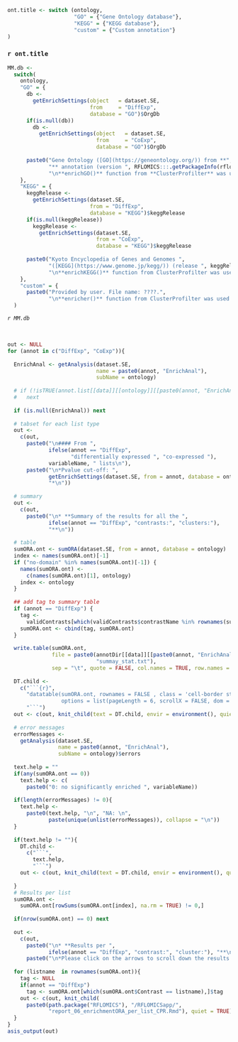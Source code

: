 
```r

ont.title <- switch (ontology,
                     "GO" = {"Gene Ontology database"},
                     "KEGG" = {"KEGG database"},
                     "custom" = {"Custom annotation"}
)
```

### `r ont.title` {.tabset .tabset-fade .tabset-pills}

```r

MM.db <- 
  switch(
    ontology,
    "GO" = {
      db <- 
        getEnrichSettings(object   = dataset.SE, 
                          from     = "DiffExp", 
                          database = "GO")$OrgDb
      if(is.null(db))
        db <- 
          getEnrichSettings(object   = dataset.SE, 
                            from     = "CoExp", 
                            database = "GO")$OrgDb
      
      paste0("Gene Ontology ([GO](https://geneontology.org/)) from **", db, 
             "** annotation (version ", RFLOMICS:::.getPackageInfo(rflomics.MAE, db),").",
             "\n**enrichGO()** function from **ClusterProfilter** was used.")
    },
    "KEGG" = {
      keggRelease <- 
        getEnrichSettings(dataset.SE,
                          from = "DiffExp", 
                          database = "KEGG")$keggRelease
      if(is.null(keggRelease))
        keggRelease <- 
          getEnrichSettings(dataset.SE,
                            from = "CoExp", 
                            database = "KEGG")$keggRelease
      
      paste0("Kyoto Encyclopedia of Genes and Genomes ",
             "([KEGG](https://www.genome.jp/kegg/)) (release ", keggRelease,").",
             "\n**enrichKEGG()** function from ClusterProfilter was used.")
    },
    "custom" = {
      paste0("Provided by user. File name: ????.",
             "\n**enricher()** function from ClusterProfilter was used.")}
  )

```

*`r MM.db`*

<br>

```r

out <- NULL
for (annot in c("DiffExp", "CoExp")){
  
  EnrichAnal <- getAnalysis(dataset.SE, 
                            name = paste0(annot, "EnrichAnal"), 
                            subName = ontology)
  
  # if (!isTRUE(annot.list[[data]][[ontology]][[paste0(annot, "EnrichAnal")]]))
  #   next
    
  if (is.null(EnrichAnal)) next
  
  # tabset for each list type
  out <- 
    c(out, 
      paste0("\n#### From ",
             ifelse(annot == "DiffExp", 
                    "differentially expressed ", "co-expressed "), 
             variableName, " lists\n"),
      paste0("\n*Pvalue cut-off: ",
             getEnrichSettings(dataset.SE, from = annot, database = ontology)$pvalueCutoff,
             "*\n"))
  
  # summary
  out <- 
    c(out, 
      paste0("\n* **Summary of the results for all the ",
             ifelse(annot == "DiffExp", "contrasts:", "clusters:"),
             "**\n"))
  
  # table
  sumORA.ont <- sumORA(dataset.SE, from = annot, database = ontology)
  index <- names(sumORA.ont)[-1]
  if ("no-domain" %in% names(sumORA.ont)[-1]) {
    names(sumORA.ont) <- 
      c(names(sumORA.ont)[1], ontology)
    index <- ontology
  }
  
  ## add tag to summary table 
  if (annot == "DiffExp") {
    tag <- 
      validContrasts[which(validContrasts$contrastName %in% rownames(sumORA.ont)),]$tag
    sumORA.ont <- cbind(tag, sumORA.ont)
  }
  
  write.table(sumORA.ont, 
              file = paste0(annotDir[[data]][[paste0(annot, "EnrichAnal")]][[ontology]], 
                            "summay_stat.txt"),
              sep = "\t", quote = FALSE, col.names = TRUE, row.names = FALSE)
  
  DT.child <-  
    c("```{r}",
      "datatable(sumORA.ont, rownames = FALSE , class = 'cell-border stripe',
                 options = list(pageLength = 6, scrollX = FALSE, dom = 'tip'))",
      "```")
  out <- c(out, knit_child(text = DT.child, envir = environment(), quiet=TRUE))
  
  # error messages
  errorMessages <- 
    getAnalysis(dataset.SE, 
                name = paste0(annot, "EnrichAnal"), 
                subName = ontology)$errors
  
  text.help = ""
  if(any(sumORA.ont == 0))
    text.help <- c(
      paste0("0: no significantly enriched ", variableName))
  
  if(length(errorMessages) != 0){
    text.help <- 
      paste0(text.help, "\n", "NA: \n", 
             paste(unique(unlist(errorMessages)), collapse = "\n"))
  }
  
  if(text.help != ""){
    DT.child <-  
      c("```",
        text.help,
        "```")
    out <- c(out, knit_child(text = DT.child, envir = environment(), quiet=TRUE))
    
  }
  # Results per list
  sumORA.ont <- 
    sumORA.ont[rowSums(sumORA.ont[index], na.rm = TRUE) != 0,]
  
  if(nrow(sumORA.ont) == 0) next
  
  out <- 
    c(out, 
      paste0("\n* **Results per ",
             ifelse(annot == "DiffExp", "contrast:", "cluster:"), "**\n"),
      paste0("\n*Please click on the arrows to scroll down the results and click on the figure to zoom*\n"))
  
  for (listname  in rownames(sumORA.ont)){
    tag <- NULL
    if(annot == "DiffExp")
      tag <- sumORA.ont[which(sumORA.ont$Contrast == listname),]$tag
    out <- c(out, knit_child(
      paste0(path.package("RFLOMICS"), "/RFLOMICSapp/",
             "report_06_enrichmentORA_per_list_CPR.Rmd"), quiet = TRUE))
  }
}
asis_output(out)

```
